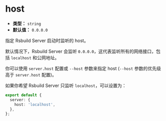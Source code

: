 # host

- **类型：** `string`
- **默认值：** `0.0.0.0`

指定 Rsbuild Server 启动时监听的 host。

默认情况下，Rsbuild Server 会监听 `0.0.0.0`，这代表监听所有的网络接口，包括 `localhost` 和公网地址。

你可以使用 `server.host` 配置或 `--host` 参数来指定 host (`--host` 参数的优先级高于 `server.host` 配置)。

如果你希望 Rsbuild Server 只监听 `localhost`，可以设置为：

```ts
export default {
  server: {
    host: 'localhost',
  },
};
```
